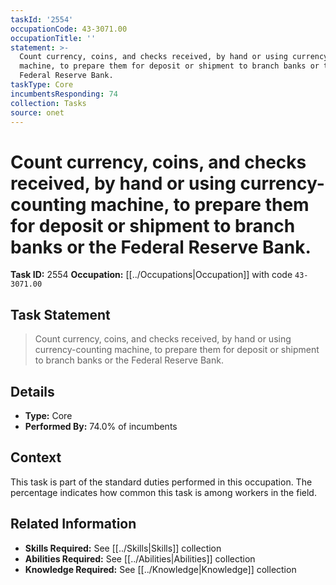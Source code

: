 ```yaml
---
taskId: '2554'
occupationCode: 43-3071.00
occupationTitle: ''
statement: >-
  Count currency, coins, and checks received, by hand or using currency-counting
  machine, to prepare them for deposit or shipment to branch banks or the
  Federal Reserve Bank.
taskType: Core
incumbentsResponding: 74
collection: Tasks
source: onet
---
```

# Count currency, coins, and checks received, by hand or using currency-counting machine, to prepare them for deposit or shipment to branch banks or the Federal Reserve Bank.

**Task ID:** 2554
**Occupation:** [[../Occupations|Occupation]] with code `43-3071.00`

## Task Statement

> Count currency, coins, and checks received, by hand or using currency-counting machine, to prepare them for deposit or shipment to branch banks or the Federal Reserve Bank.

## Details

- **Type:** Core
- **Performed By:** 74.0% of incumbents

## Context

This task is part of the standard duties performed in this occupation. The percentage indicates how common this task is among workers in the field.

## Related Information

- **Skills Required:** See [[../Skills|Skills]] collection
- **Abilities Required:** See [[../Abilities|Abilities]] collection
- **Knowledge Required:** See [[../Knowledge|Knowledge]] collection
